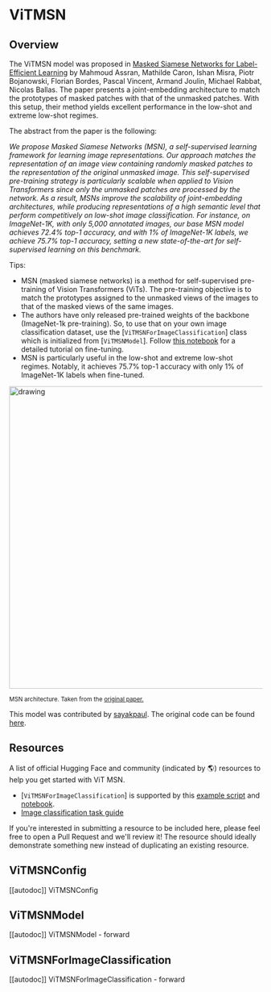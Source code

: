 <!--Copyright 2022 The HuggingFace Team. All rights reserved.

Licensed under the Apache License, Version 2.0 (the "License"); you may not use this file except in compliance with
the License. You may obtain a copy of the License at

http://www.apache.org/licenses/LICENSE-2.0

Unless required by applicable law or agreed to in writing, software distributed under the License is distributed on
an "AS IS" BASIS, WITHOUT WARRANTIES OR CONDITIONS OF ANY KIND, either express or implied. See the License for the
specific language governing permissions and limitations under the License.
-->

# ViTMSN

## Overview

The ViTMSN model was proposed in [Masked Siamese Networks for Label-Efficient Learning](https://arxiv.org/abs/2204.07141) by Mahmoud Assran, Mathilde Caron, Ishan Misra, Piotr Bojanowski, Florian Bordes,
Pascal Vincent, Armand Joulin, Michael Rabbat, Nicolas Ballas. The paper presents a joint-embedding architecture to match the prototypes
of masked patches with that of the unmasked patches. With this setup, their method yields excellent performance in the low-shot and extreme low-shot
regimes.

The abstract from the paper is the following:

*We propose Masked Siamese Networks (MSN), a self-supervised learning framework for learning image representations. Our
approach matches the representation of an image view containing randomly masked patches to the representation of the original
unmasked image. This self-supervised pre-training strategy is particularly scalable when applied to Vision Transformers since only the
unmasked patches are processed by the network. As a result, MSNs improve the scalability of joint-embedding architectures,
while producing representations of a high semantic level that perform competitively on low-shot image classification. For instance,
on ImageNet-1K, with only 5,000 annotated images, our base MSN model achieves 72.4% top-1 accuracy,
and with 1% of ImageNet-1K labels, we achieve 75.7% top-1 accuracy, setting a new state-of-the-art for self-supervised learning on this benchmark.*

Tips:

- MSN (masked siamese networks) is a method for self-supervised pre-training of Vision Transformers (ViTs). The pre-training
objective is to match the prototypes assigned to the unmasked views of the images to that of the masked views of the same images.
- The authors have only released pre-trained weights of the backbone (ImageNet-1k pre-training). So, to use that on your own image classification dataset,
use the [`ViTMSNForImageClassification`] class which is initialized from [`ViTMSNModel`]. Follow
[this notebook](https://github.com/huggingface/notebooks/blob/main/examples/image_classification.ipynb) for a detailed tutorial on fine-tuning.
- MSN is particularly useful in the low-shot and extreme low-shot regimes. Notably, it achieves 75.7% top-1 accuracy with only 1% of ImageNet-1K
labels when fine-tuned.


<img src="https://i.ibb.co/W6PQMdC/Screenshot-2022-09-13-at-9-08-40-AM.png" alt="drawing" width="600"/> 

<small> MSN architecture. Taken from the <a href="https://arxiv.org/abs/2204.07141">original paper.</a> </small>

This model was contributed by [sayakpaul](https://huggingface.co/sayakpaul). The original code can be found [here](https://github.com/facebookresearch/msn). 

## Resources

A list of official Hugging Face and community (indicated by 🌎) resources to help you get started with ViT MSN.

<PipelineTag pipeline="image-classification"/>

- [`ViTMSNForImageClassification`] is supported by this [example script](https://github.com/huggingface/transformers/tree/main/examples/pytorch/image-classification) and [notebook](https://colab.research.google.com/github/huggingface/notebooks/blob/main/examples/image_classification.ipynb).
- [Image classification task guide](./tasks/image_classification)

If you're interested in submitting a resource to be included here, please feel free to open a Pull Request and we'll review it! The resource should ideally demonstrate something new instead of duplicating an existing resource.

## ViTMSNConfig

[[autodoc]] ViTMSNConfig


## ViTMSNModel

[[autodoc]] ViTMSNModel
    - forward


## ViTMSNForImageClassification

[[autodoc]] ViTMSNForImageClassification
    - forward
